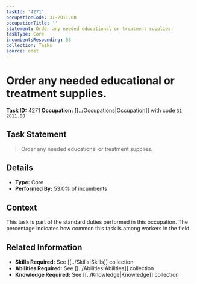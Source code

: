 ```yaml
---
taskId: '4271'
occupationCode: 31-2011.00
occupationTitle: ''
statement: Order any needed educational or treatment supplies.
taskType: Core
incumbentsResponding: 53
collection: Tasks
source: onet
---
```

# Order any needed educational or treatment supplies.

**Task ID:** 4271
**Occupation:** [[../Occupations|Occupation]] with code `31-2011.00`

## Task Statement

> Order any needed educational or treatment supplies.

## Details

- **Type:** Core
- **Performed By:** 53.0% of incumbents

## Context

This task is part of the standard duties performed in this occupation. The percentage indicates how common this task is among workers in the field.

## Related Information

- **Skills Required:** See [[../Skills|Skills]] collection
- **Abilities Required:** See [[../Abilities|Abilities]] collection
- **Knowledge Required:** See [[../Knowledge|Knowledge]] collection

